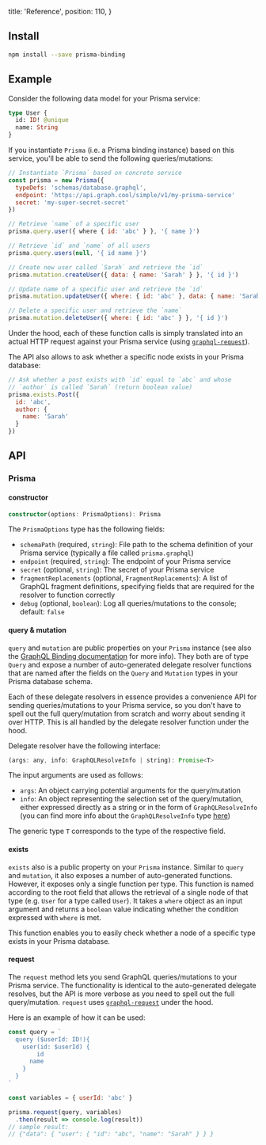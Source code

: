 
  title: 'Reference',
  position: 110,
}

## Install

```sh
npm install --save prisma-binding
```

## Example

Consider the following data model for your Prisma service:

```graphql
type User {
  id: ID! @unique
  name: String
}
```

If you instantiate `Prisma` (i.e. a Prisma binding instance) based on this service, you'll be able to send the following queries/mutations:

```js
// Instantiate `Prisma` based on concrete service
const prisma = new Prisma({
  typeDefs: 'schemas/database.graphql',
  endpoint: 'https://api.graph.cool/simple/v1/my-prisma-service'
  secret: 'my-super-secret-secret'
})

// Retrieve `name` of a specific user
prisma.query.user({ where { id: 'abc' } }, '{ name }')

// Retrieve `id` and `name` of all users
prisma.query.users(null, '{ id name }')

// Create new user called `Sarah` and retrieve the `id`
prisma.mutation.createUser({ data: { name: 'Sarah' } }, '{ id }')

// Update name of a specific user and retrieve the `id`
prisma.mutation.updateUser({ where: { id: 'abc' }, data: { name: 'Sarah' } }, '{ id }')

// Delete a specific user and retrieve the `name`
prisma.mutation.deleteUser({ where: { id: 'abc' } }, '{ id }')
```

Under the hood, each of these function calls is simply translated into an actual HTTP request against your Prisma service (using [`graphql-request`](https://github.com/prisma/graphql-request)).

The API also allows to ask whether a specific node exists in your Prisma database:

```js
// Ask whether a post exists with `id` equal to `abc` and whose
// `author` is called `Sarah` (return boolean value)
prisma.exists.Post({
  id: 'abc',
  author: {
    name: 'Sarah'
  }
})
```

## API

### Prisma

#### constructor

```ts
constructor(options: PrismaOptions): Prisma
```

The `PrismaOptions` type has the following fields:

- `schemaPath` (required, `string`): File path to the schema definition of your Prisma service (typically a file called `prisma.graphql`) 
- `endpoint` (required, `string`): The endpoint of your Prisma service
- `secret` (optional, `string`): The secret of your Prisma service
- `fragmentReplacements` (optional, `FragmentReplacements`): A list of GraphQL fragment definitions, specifying fields that are required for the resolver to function correctly
- `debug` (optional, `boolean`): Log all queries/mutations to the console; default: `false`

#### query & mutation

`query` and `mutation` are public properties on your `Prisma` instance (see also the [GraphQL Binding documentation](!alias-quaidah9ph) for more info). They both are of type `Query` and expose a number of auto-generated delegate resolver functions that are named after the fields on the `Query` and `Mutation` types in your Prisma database schema.

Each of these delegate resolvers in essence provides a convenience API for sending queries/mutations to your Prisma service, so you don't have to spell out the full query/mutation from scratch and worry about sending it over HTTP. This is all handled by the delegate resolver function under the hood.

Delegate resolver have the following interface:

```js
(args: any, info: GraphQLResolveInfo | string): Promise<T>
```

The input arguments are used as follows:

- `args`: An object carrying potential arguments for the query/mutation
- `info`: An object representing the selection set of the query/mutation, either expressed directly as a string or in the form of `GraphQLResolveInfo` (you can find more info about the `GraphQLResolveInfo` type [here](http://graphql.org/graphql-js/type/#graphqlobjecttype))

The generic type `T` corresponds to the type of the respective field.

#### exists

`exists` also is a public property on your `Prisma` instance. Similar to `query` and `mutation`, it also exposes a number of auto-generated functions. However, it exposes only a single function per type. This function is named according to the root field that allows the retrieval of a single node of that type (e.g. `User` for a type called `User`). It takes a `where` object as an input argument and returns a `boolean` value indicating whether the condition expressed with `where` is met.

This function enables you to easily check whether a node of a specific type exists in your Prisma database.

#### request

The `request` method lets you send GraphQL queries/mutations to your Prisma service. The functionality is identical to the auto-generated delegate resolves, but the API is more verbose as you need to spell out the full query/mutation. `request` uses [`graphql-request`](https://github.com/graphcool/graphql-request) under the hood.

Here is an example of how it can be used:

```js
const query = `
  query ($userId: ID!){
    user(id: $userId) {
        id
      name
    }
  }
`

const variables = { userId: 'abc' }

prisma.request(query, variables)
  .then(result => console.log(result))
// sample result:
// {"data": { "user": { "id": "abc", "name": "Sarah" } } }
```